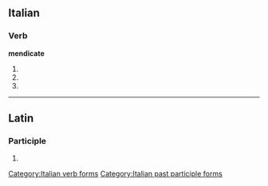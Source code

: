 ==Italian==

===Verb===
'''mendicate'''

# {{form of|[[second-person|Second-person]] [[plural]] [[present tense]]|[[mendicare#Italian|mendicare]]|lang=Italian}}
# {{form of|Second-person plural [[imperative]]|mendicare#Italian|mendicare|lang=Italian}}
# {{form of|[[feminine|Feminine]] plural|[[mendicato]]}}

[[Category:Italian verb forms]]
[[Category:Italian past participle forms]]

----
==Latin==
===Participle===
{{la-part-form|mendīcāte}}

# {{inflection of|[[mendicatus#Latin|mendīcātus]]||voc|m|s|lang=la}}

{{rfc-auto}}